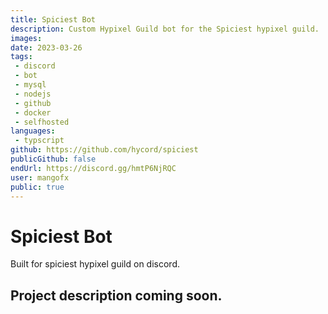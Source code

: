 ---
title: Spiciest Bot
description: Custom Hypixel Guild bot for the Spiciest hypixel guild. 
images: 
date: 2023-03-26
tags:
 - discord
 - bot
 - mysql
 - nodejs
 - github
 - docker
 - selfhosted
languages:
 - typscript
github: https://github.com/hycord/spiciest
publicGithub: false
endUrl: https://discord.gg/hmtP6NjRQC
user: mangofx
public: true
---

# Spiciest Bot
Built for spiciest hypixel guild on discord.

## Project description coming soon.